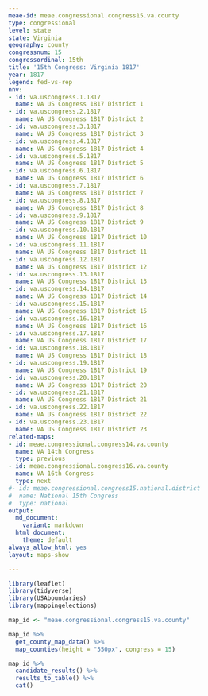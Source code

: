 ```yaml
---
meae-id: meae.congressional.congress15.va.county
type: congressional
level: state
state: Virginia
geography: county
congressnum: 15
congressordinal: 15th
title: '15th Congress: Virginia 1817'
year: 1817
legend: fed-vs-rep
nnv:
- id: va.uscongress.1.1817
  name: VA US Congress 1817 District 1
- id: va.uscongress.2.1817
  name: VA US Congress 1817 District 2
- id: va.uscongress.3.1817
  name: VA US Congress 1817 District 3
- id: va.uscongress.4.1817
  name: VA US Congress 1817 District 4
- id: va.uscongress.5.1817
  name: VA US Congress 1817 District 5
- id: va.uscongress.6.1817
  name: VA US Congress 1817 District 6
- id: va.uscongress.7.1817
  name: VA US Congress 1817 District 7
- id: va.uscongress.8.1817
  name: VA US Congress 1817 District 8
- id: va.uscongress.9.1817
  name: VA US Congress 1817 District 9
- id: va.uscongress.10.1817
  name: VA US Congress 1817 District 10
- id: va.uscongress.11.1817
  name: VA US Congress 1817 District 11
- id: va.uscongress.12.1817
  name: VA US Congress 1817 District 12
- id: va.uscongress.13.1817
  name: VA US Congress 1817 District 13
- id: va.uscongress.14.1817
  name: VA US Congress 1817 District 14
- id: va.uscongress.15.1817
  name: VA US Congress 1817 District 15
- id: va.uscongress.16.1817
  name: VA US Congress 1817 District 16
- id: va.uscongress.17.1817
  name: VA US Congress 1817 District 17
- id: va.uscongress.18.1817
  name: VA US Congress 1817 District 18
- id: va.uscongress.19.1817
  name: VA US Congress 1817 District 19
- id: va.uscongress.20.1817
  name: VA US Congress 1817 District 20
- id: va.uscongress.21.1817
  name: VA US Congress 1817 District 21
- id: va.uscongress.22.1817
  name: VA US Congress 1817 District 22
- id: va.uscongress.23.1817
  name: VA US Congress 1817 District 23
related-maps:
- id: meae.congressional.congress14.va.county
  name: VA 14th Congress
  type: previous
- id: meae.congressional.congress16.va.county
  name: VA 16th Congress
  type: next
#- id: meae.congressional.congress15.national.district
#  name: National 15th Congress
#  type: national
output:
  md_document:
    variant: markdown
  html_document:
    theme: default
always_allow_html: yes
layout: maps-show

---
```


```r
library(leaflet)
library(tidyverse)
library(USAboundaries)
library(mappingelections)

map_id <- "meae.congressional.congress15.va.county"
```

<div class="map">

```r
map_id %>%
  get_county_map_data() %>%
  map_counties(height = "550px", congress = 15)
```

</div>

<div class="results-table">

```r
map_id %>%
  candidate_results() %>%
  results_to_table() %>%
  cat()
```

</div>
